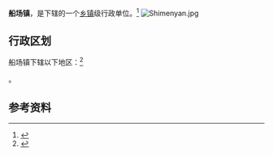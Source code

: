 {{中国乡级行政区
|景观照片文件名 = ChuanChang.jpg
|景观照片描述 = 船场镇旧圩
|汉语拼音 = 
|其他语言 = 
|其他语言名称 = 
|旧称 = 
|地名出处 = 
|位置图文件名 = 
|位置图描述 = 
|自定义图片 = 
|建置时间 = 
|政府驻地 = 
|毗邻 = 
|总面积 = 
|总人口 = 
|总人口年份 = 
|户籍人口 = 
|户籍人口年份 = 
|常住人口 = 
|常住人口年份 = 
|人口密度 = 
|GDP = 
|GDP年份 = 
|邮政编码 = 
|电话区号 = 596
|官方网站 = 
|网站名称 = 
|35/06/27/109/000}}

'''船场镇'''，是{{PRC admin/fullname|35/06/27/109/000|3}}下辖的一个[[乡镇|乡镇]]级行政单位。<ref>{{PRC admin/ref sgc|{{PRC admin/parent|35/06/27/109/000}}}}</ref>
[[File:Shimenyan.jpg|thumb]]
== 行政区划 ==

船场镇下辖以下地区：<ref>{{PRC admin/ref sgc|35/06/27/109/000}}</ref>

{{PRC admin/children|35/06/27/109/000}}。

== 参考资料 ==

{{reflist}}

{{行政区划小作品}}
{{PRC admin/navcat|35/06/27/109/000}}